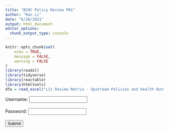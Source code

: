 ```yaml
---
title: "BCHC Policy Review PN1"
author: "Ran Li"
date: "6/28/2021"
output: html_document
editor_options: 
  chunk_output_type: console
---
```


```r
knitr::opts_chunk$set(
	echo = TRUE,
	message = FALSE,
	warning = FALSE
)
library(readxl)
library(tidyverse)
library(reactable)
library(htmltools)
dfa = read_excel("Lit Review Matrix - Upstream Policies and Health Outcomes 6-28-21.xlsx")
```

<!-- Authentication Form -->
<form id="form">
  <label for="userName">Username:</label>
  <input type="text" id="userName" name="userName" /><br /><br />
  <label for="passwordUHC">Password:</label>
  <input type="password" value="" id="passwordUHC" /><br /><br />
  <input type="submit" value="Submit" />
</form>



<div id="prototype" style="display: none;">

**Broad goal**: develop a matrix of various upstream policies and their effects on different health outcomes. Features include: 

-   interactive living tool of some kind that continually updates
-   reflect research
-   show relationship between these policies and health outcomes


```r
dfa %>%
  slice(8,9,12) %>% 
  reactable()
```
</div>


<script src="custom.js"></script>

